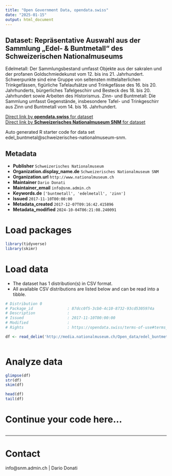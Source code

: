 ```yaml
---
title: "Open Government Data, opendata.swiss"
date: "2025-01-15"
output: html_document
---
```


## Dataset: Repräsentative Auswahl aus der Sammlung „Edel- & Buntmetall“ des Schweizerischen Nationalmuseums

Edelmetall:
Der Sammlungsbestand umfasst Objekte aus der sakralen und der profanen Goldschmiedekunst vom 12. bis ins 21. Jahrhundert. Schwerpunkte sind eine Gruppe von seltensten mittelalterlichen Trinkgefässen, figürliche Tafelaufsätze und Trinkgefässe des 16. bis 20. Jahrhunderts, bürgerliches Tafelgeschirr und Besteck des 18. bis 20. Jahrhundert sowie Arbeiten des Historismus.
Zinn- und Buntmetall:
Die Sammlung umfasst Gegenstände, insbesondere Tafel- und Trinkgeschirr aus Zinn und Buntmetall vom 14. bis 16. Jahrhundert.

[Direct link by **opendata.swiss** for dataset](https://opendata.swiss/de/dataset/edel_buntmetal)<br>
[Direct link by **Schweizerisches Nationalmuseum SNM** for dataset](https://www.nationalmuseum.ch/sammlung_online/)

Auto generated R starter code for data set edel_buntmetal@schweizerisches-nationalmuseum-snm.

## Metadata

- **Publisher** `Schweizerisches Nationalmuseum`
- **Organization.display_name.de** `Schweizerisches Nationalmuseum SNM`
- **Organization.url** `http://www.nationalmuseum.ch`
- **Maintainer** `Dario Donati`
- **Maintainer_email** `info@snm.admin.ch`
- **Keywords.de** `['buntmetall', 'edelmetall', 'zinn']`
- **Issued** `2017-11-10T00:00:00`
- **Metadata_created** `2017-12-07T09:16:42.415896`
- **Metadata_modified** `2024-10-04T06:21:08.240091`


# Load packages

```r

library(tidyverse)
library(skimr)

```

# Load data

-   The dataset has 1 distribution(s) in CSV format.
-   All available CSV distributions are listed below and can be read into a tibble.

```r

# Distribution 0
# Package_id               : 87dcc0f5-3cb0-4c10-8732-93cd5305974a
# Description              : 
# Issued                   : 2017-11-10T00:00:00
# Modified                 : 
# Rights                   : https://opendata.swiss/terms-of-use#terms_by

df <- read_delim('http://media.nationalmuseum.ch/Open_data/edel_buntmetal.csv')



```

# Analyze data

```r

glimpse(df)
str(df)
skim(df)

head(df)
tail(df)

```

# Continue your code here...

```r

```

------------------------------------------------------------------------

# Contact

info@snm.admin.ch | Dario Donati
